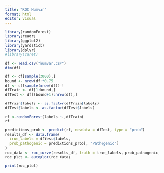 ```yaml
---
title: "ROC Humvar"
format: html
editor: visual
---
```



```r
library(randomForest)
library(readr)
library(ggplot2)
library(yardstick)
library(dplyr)
#library(caret)
```




```r
df <- read.csv("humvar.csv")
dim(df)
```

```r
df <- df[sample(2000),]
bound <- nrow(df)*0.75
df <- df[sample(nrow(df)),]
dfTrain <- df[1:bound,]
dfTest <- df[(bound+1):nrow(df),]

dfTrain$labels <- as.factor(dfTrain$labels)
dfTest$labels <- as.factor(dfTest$labels)

rf <-randomForest(labels ~.,dfTrain)
rf
```

```r
predictions_prob <- predict(rf, newdata = dfTest, type = "prob")
results_df <- data.frame(
  true_labels = dfTest$labels,
  prob_pathogenic = predictions_prob[, "Pathogenic"]
)
roc_data <- roc_curve(results_df, truth = true_labels, prob_pathogenic, event_level = "second")
roc_plot <- autoplot(roc_data)

print(roc_plot)
```

```r

```